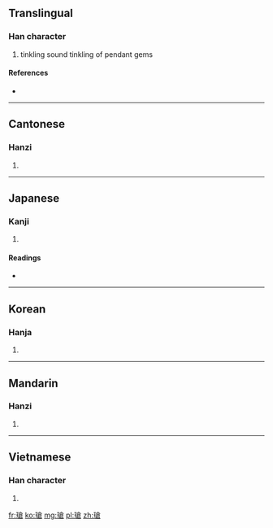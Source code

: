 {{also|玱}}
==Translingual==

===Han character===
{{Han char|rn=96|rad=玉|as=10|sn=14|four=1816<sub>7</sub>|canj=一土人戈口 (MGOIR)}}

# tinkling sound tinkling of pendant gems

====References====
* {{Han ref|kx=0740.040|dkj=21169|dj=1150.010|hdz=21132.010|uh=7472|ud=29810|bh=E2D2|bd=58066}}

----

==Cantonese==

===Hanzi===
{{yue-hanzi|jyut=|y=cheung1|sim=玱}}

# {{defn|Cantonese|sort=玉10}}

----

==Japanese==

===Kanji===
{{ja-kanji|grade=|rs=玉10}}

# {{defn|Japanese|sort=玉10}}

====Readings====
* {{ja-readings|on=[[しょう]] (shō), [[そう]] (sō)|kun=|nanori=}}

----

==Korean==

===Hanja===
{{ko-hanja|hangeul=창|eumhun=|rv=chang|mr=ch'ang|y=chang}}

# {{defn|Korean|sort=玉10}}

----

==Mandarin==

===Hanzi===
{{cmn-hanzi|sim=玱|pin=[[cuō]] ([[cuo1]]), [[qiāng]] ([[qiang1]])|wg=ts'o<sup>1</sup>, ch'iang<sup>1</sup>}}

# {{defn|Mandarin|sort=玉10}}

----

==Vietnamese==

===Han character===
{{vi-hantu|[[thương]]|rs=玉10}}

# {{defn|Vietnamese|sort=玉10}}

[[fr:瑲]]
[[ko:瑲]]
[[mg:瑲]]
[[pl:瑲]]
[[zh:瑲]]